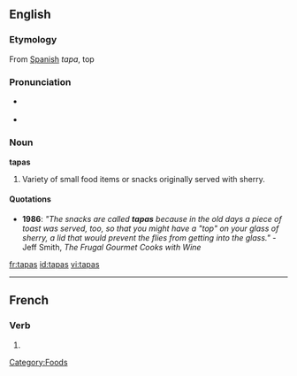 ==English==

===Etymology===
From [[Spanish]] ''tapa'', top

===Pronunciation===
*{{italbrac|[[RP]]}} {{IPA|/ˈtæpəs/}}
*{{italbrac|US}} {{IPA|/ˈtæpəs/ or /ˈtɑːpəs/}}
{{rfap}}

===Noun===
'''tapas'''

# Variety of small food items or snacks originally served with sherry.

====Quotations====
* '''1986''': ''"The snacks are called '''tapas''' because in the old days a piece of toast was served, too, so that you might have a "top" on your glass of sherry, a lid that would prevent the flies from getting into the glass."'' - Jeff Smith, <cite>The Frugal Gourmet Cooks with Wine</cite>

[[Category:Foods]]

[[fr:tapas]]
[[id:tapas]]
[[vi:tapas]]

----
==French==

===Verb===
{{fr-verb-form}}

# {{form of|[[second-person|Second-person]] [[singular]] [[past historic]]|[[taper#French|taper]]|lang=French}}


{{rfc-auto}}